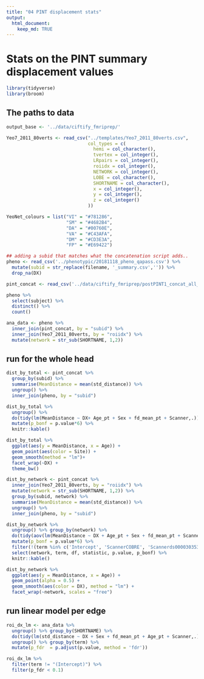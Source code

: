 ```yaml
---
title: "04 PINT displacement stats"
output:
  html_document:
    keep_md: TRUE
---
```


# Stats on the PINT summary displacement values

```r
library(tidyverse)
library(broom)
```


## The paths to data

```r
output_base <- '../data/ciftify_fmriprep/'

Yeo7_2011_80verts <- read_csv("../templates/Yeo7_2011_80verts.csv",
                              col_types = c(
                                hemi = col_character(),
                                tvertex = col_integer(),
                                LRpairs = col_integer(),
                                roiidx = col_integer(),
                                NETWORK = col_integer(),
                                LOBE = col_character(),
                                SHORTNAME = col_character(),
                                x = col_integer(),
                                y = col_integer(),
                                z = col_integer()
                              ))

YeoNet_colours = list("VI" = "#781286",
                      "SM" = "#4682B4",
                      "DA" = "#00760E", 
                      "VA" = "#C43AFA",
                      "DM" = "#CD3E3A", 
                      "FP" = "#E69422")

## adding a subid that matches what the concatenation script adds..
pheno <- read_csv('../phenotypic/20181118_pheno_qapass.csv') %>%
  mutate(subid = str_replace(filename, '_summary.csv','')) %>%
  drop_na(DX)

pint_concat <- read_csv('../data/ciftify_fmriprep/postPINT1_concat_all_qa_passes.csv')
```
```r
pheno %>%  
  select(subject) %>%
  distinct() %>%
  count()
```
```r
ana_data <- pheno %>%
  inner_join(pint_concat, by = "subid") %>%
  inner_join(Yeo7_2011_80verts, by = "roiidx") %>%
  mutate(network = str_sub(SHORTNAME, 1,2))

```

## run for the whole head

```r
dist_by_total <- pint_concat %>%
  group_by(subid) %>%
  summarise(MeanDistance = mean(std_distance)) %>%
  ungroup() %>%
  inner_join(pheno, by = "subid")  

dist_by_total %>%
  ungroup() %>%
  do(tidy(lm(MeanDistance ~ DX+ Age_pt + Sex + fd_mean_pt + Scanner,.))) %>%
  mutate(p_bonf = p.value*6) %>%
  knitr::kable()
```

```r
dist_by_total %>%
  ggplot(aes(y = MeanDistance, x = Age)) +
  geom_point(aes(color = Site)) + 
  geom_smooth(method = "lm")+
  facet_wrap(~DX) +
  theme_bw()
```



```r
dist_by_network <- pint_concat %>%
  inner_join(Yeo7_2011_80verts, by = "roiidx") %>%
  mutate(network = str_sub(SHORTNAME, 1,2)) %>%
  group_by(subid, network) %>%
  summarise(MeanDistance = mean(std_distance)) %>%
  ungroup() %>%
  inner_join(pheno, by = "subid")  

dist_by_network %>%
  ungroup() %>% group_by(network) %>%
  do(tidy(aov(lm(MeanDistance ~ DX + Age_pt + Sex + fd_mean_pt + Scanner,.)))) %>%
  mutate(p_bonf = p.value*6) %>%
  filter(!(term %in% c('Intercept', 'ScannerCOBRE', 'Scannerds00003035343', 'ScannerZHH', 'Scannerds00003035426'))) %>%
  select(network, term, df, statistic, p.value, p_bonf) %>%
  knitr::kable()
```





```r
dist_by_network %>%
  ggplot(aes(y = MeanDistance, x = Age)) +
  geom_point(alpha = 0.5) + 
  geom_smooth(aes(color = DX), method = "lm") +
  facet_wrap(~network, scales = "free")
```


## run linear model per edge

```r
roi_dx_lm <- ana_data %>%
  ungroup() %>% group_by(SHORTNAME) %>%
  do(tidy(lm(std_distance ~ DX + Sex + fd_mean_pt + Age_pt + Scanner,.))) %>%
  ungroup() %>% group_by(term) %>%
  mutate(p_fdr  = p.adjust(p.value, method = 'fdr'))

roi_dx_lm %>%
  filter(term != "(Intercept)") %>%
  filter(p_fdr < 0.1)
```
